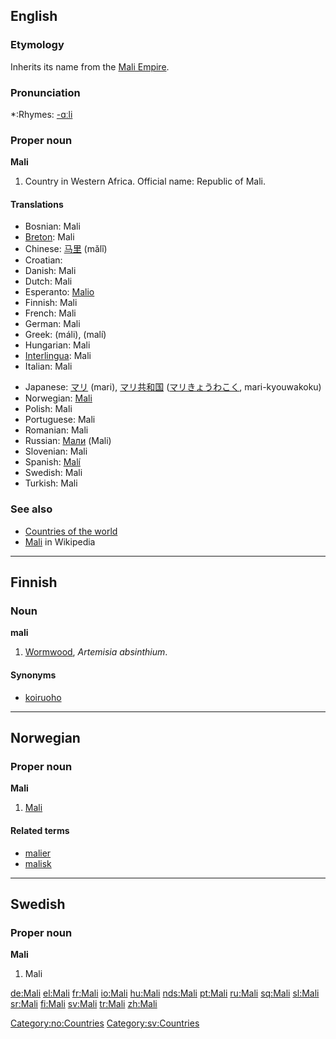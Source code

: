 ==English==

===Etymology===
Inherits its name from the [[w:Mali Empire|Mali Empire]].

===Pronunciation===
*:Rhymes: [[Rhymes:English:-ɑːli|-ɑːli]]

===Proper noun===
'''Mali'''

# Country in Western Africa. Official name: Republic of Mali.

====Translations====
{{top}}
*Bosnian: Mali {{m}}
*[[Breton]]: Mali
*Chinese: [[马里]] (mǎlǐ)
*Croatian: {{t|hr|Mali|m}}
*Danish: Mali
*Dutch: Mali
*Esperanto: [[Malio]]
*Finnish: Mali
*French: Mali
*German: Mali
*Greek: {{t|el|Μάλι|n|}} (máli), {{t|el|Μαλί|n|}} (malí)
*Hungarian: Mali
*[[Interlingua]]: Mali
*Italian: Mali
{{mid}}
*Japanese: [[マリ]] (mari), [[マリ共和国]] ([[マリきょうわこく]], mari-kyouwakoku)
*Norwegian: [[#Norwegian|Mali]]
*Polish: Mali
*Portuguese: Mali
*Romanian: Mali
*Russian: [[Мали]] (Mali)
*Slovenian: Mali
*Spanish: [[Malí]]
*Swedish: Mali
*Turkish: Mali
{{bottom}}

===See also===
*[[Countries of the world]]
*[[w:Mali|Mali]] in Wikipedia

----

==Finnish==

===Noun===
'''mali'''

# [[Wormwood]], ''Artemisia absinthium''.

====Synonyms====
*[[koiruoho]]

----

==Norwegian==

===Proper noun===
'''Mali'''

# [[#English|Mali]]

====Related terms====
*[[malier]]
*[[malisk]]

[[Category:no:Countries]]

----

==Swedish==

===Proper noun===
'''Mali'''

# Mali

[[Category:sv:Countries]]

[[de:Mali]]
[[el:Mali]]
[[fr:Mali]]
[[io:Mali]]
[[hu:Mali]]
[[nds:Mali]]
[[pt:Mali]]
[[ru:Mali]]
[[sq:Mali]]
[[sl:Mali]]
[[sr:Mali]]
[[fi:Mali]]
[[sv:Mali]]
[[tr:Mali]]
[[zh:Mali]]